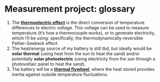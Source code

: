 # Measurement project: glossary

1. The **[thermoelectric effect](https://en.wikipedia.org/wiki/Thermoelectric_effect)** is the direct conversion of temperature differences to electric voltage. This voltage can be used to measure temperature (it’s how a thermocouple works), or to generate electricity, which I’ll be using: specifically, the thermodynamically-reversible Peltier–Seebeck effect.
2. The heat/energy source of my battery is still tbd, but ideally would be **solar thermal** (using heat from the sun to heat the sand) and/or potentially **solar photoelectric** (using electricity from the sun through a photovoltaic panel to heat the sand).
3. The battery will be a **[thermal flywheel](https://en.wikipedia.org/wiki/Thermal_mass)**, where the heat stored provides inertia against outside temperature fluctuations.
